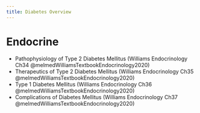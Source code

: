 ```yaml
---
title: Diabetes Overview
---
```


# Endocrine

- Pathophysiology of Type 2 Diabetes Mellitus (Williams Endocrinology Ch34  @melmedWilliamsTextbookEndocrinology2020)
- Therapeutics of Type 2 Diabetes Mellitus (Williams Endocrinology Ch35  @melmedWilliamsTextbookEndocrinology2020)
- Type 1 Diabetes Mellitus (Williams Endocrinology Ch36  @melmedWilliamsTextbookEndocrinology2020)
- Complications of Diabetes Mellitus (Williams Endocrinology Ch37  @melmedWilliamsTextbookEndocrinology2020)